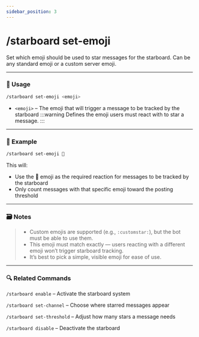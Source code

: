 ```yaml
---
sidebar_position: 3
---
```


# /starboard set-emoji

Set which emoji should be used to star messages for the starboard. Can be any standard emoji or a custom server emoji.

<hr className="md-divider-gradient" />

### 💬 Usage
```bash
/starboard set-emoji <emoji>
```
- `<emoji>` – The emoji that will trigger a message to be tracked by the starboard
:::warning
Defines the emoji users must react with to star a message.
:::

<hr className="md-divider-gradient" />

### 📌 Example
```bash
/starboard set-emoji 🌟
```
This will:
- Use the 🌟 emoji as the required reaction for messages to be tracked by the starboard
- Only count messages with that specific emoji toward the posting threshold

<hr className="md-divider-gradient" />

### 🗃️ Notes
> - Custom emojis are supported (e.g., `:customstar:`), but the bot must be able to use them.
> - This emoji must match exactly — users reacting with a different emoji won’t trigger starboard tracking.
> - It’s best to pick a simple, visible emoji for ease of use.

<hr className="md-divider-gradient" />

### 🔍 Related Commands
`/starboard enable` – Activate the starboard system

`/starboard set-channel` – Choose where starred messages appear

`/starboard set-threshold` – Adjust how many stars a message needs

`/starboard disable` – Deactivate the starboard